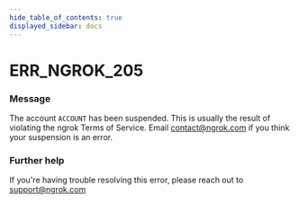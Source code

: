 ```yaml
---
hide_table_of_contents: true
displayed_sidebar: docs
---
```



# ERR_NGROK_205

### Message

The account `ACCOUNT` has been suspended. This is usually the result of violating the ngrok Terms of Service. Email contact@ngrok.com if you think your suspension is an error.

### Further help

If you're having trouble resolving this error, please reach out to [support@ngrok.com](mailto:support@ngrok.com?subject=Help%20with%20ERR_NGROK_205)

<ErrorDetails error="err_ngrok_205" />
